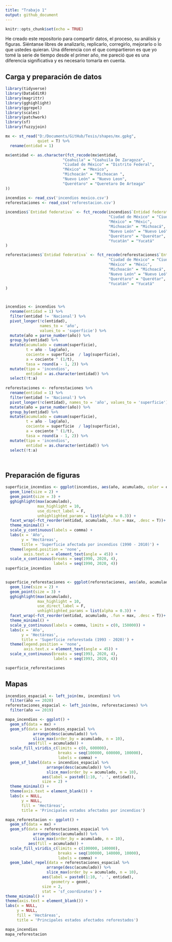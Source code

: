 ```yaml
---
title: "Trabajo 1"
output: github_document
---
```


```r
knitr::opts_chunk$set(echo = TRUE)
```

He creado este repositorio para compartir datos, el proceso, su análisis y figuras. Siéntanse libres de analizarlo, replicarlo, corregirlo, mejorarlo o lo que ustedes quieran. Una diferencia con el que compartieron es que yo tomé la serie de tiempo desde el primer año, me pareció que es una diferencia significativa y es necesario tomarla en cuenta.

## Carga y preparación de datos

```r

library(tidyverse)
library(DataEditR)
library(magrittr)
library(gghighlight)
library(ggrepel)
library(scales)
library(patchwork)
library(sf)
library(fuzzyjoin)

mx <- st_read("D:/Documents/GitHub/Tesis/shapes/mx.gpkg",
              quiet = T) %>% 
  rename(entidad = 1)

mx$entidad <- as.character(fct_recode(mx$entidad,
                         "Coahuila" = "Coahuila De Zaragoza",
                         "Ciudad de México" = "Distrito Federal",
                         "México" = "Mexico",
                         "Michoacán" = "Michoacan ",
                         "Nuevo León" = "Nuevo Leon",
                         "Querétaro" = "Queretaro De Arteaga"
))

incendios <- read_csv('incendios mexico.csv')
reforestaciones <- read_csv('reforestacion.csv') 
  
incendios$`Entidad federativa` <- fct_recode(incendios$`Entidad federativa`,
                                             "Ciudad de México" = "Ciudad de Méxic",
                                             "México" = "Méxic",
                                             "Michoacán" = "Michoacá",
                                             "Nuevo León" = "Nuevo Leó",
                                             "Querétaro" = "Querétar",
                                             "Yucatán" = "Yucatá"
)

reforestaciones$`Entidad federativa` <- fct_recode(reforestaciones$`Entidad federativa`,
                                             "Ciudad de México" = "Ciudad de Méxic",
                                             "México" = "Méxic",
                                             "Michoacán" = "Michoacá",
                                             "Nuevo León" = "Nuevo Leó",
                                             "Querétaro" = "Querétar",
                                             "Yucatán" = "Yucatá"
)



incendios <- incendios %>% 
  rename(entidad = 1) %>% 
  filter(entidad != 'Nacional') %>% 
  pivot_longer(!c(entidad), 
               names_to = 'año',
               values_to = 'superficie') %>% 
  mutate(año = parse_number(año)) %>% 
  group_by(entidad) %>% 
  mutate(acumulado = cumsum(superficie),
         t = año - lag(año),
         cociente = superficie  / lag(superficie),
         a = cociente ^ (1/t),
         tasa = round(a - 1, 2)) %>% 
  mutate(tipo = 'incendios',
         entidad = as.character(entidad)) %>% 
  select(!t:a)
  
reforestaciones <- reforestaciones %>% 
  rename(entidad = 1) %>% 
  filter(entidad != 'Nacional') %>% 
  pivot_longer(!c(entidad), names_to = 'año', values_to = 'superficie') %>% 
  mutate(año = parse_number(año)) %>% 
  group_by(entidad) %>% 
  mutate(acumulado = cumsum(superficie),
         t = año - lag(año),
         cociente = superficie  / lag(superficie),
         a = cociente ^ (1/t),
         tasa = round(a - 1, 2)) %>% 
  mutate(tipo = 'incendios',
         entidad = as.character(entidad)) %>% 
  select(!t:a)




```

## Preparación de figuras

```r

superficie_incendios <- ggplot(incendios, aes(año, acumulado, color = entidad)) +
  geom_line(size = 2) +
  geom_point(size = 3) +
  gghighlight(max(acumulado),
              max_highlight = 10, 
              use_direct_label = F,
              unhighlighted_params = list(alpha = 0.3)) +
  facet_wrap(~fct_reorder(entidad, acumulado, .fun = max, .desc = T))+
  theme_minimal() +
  scale_y_continuous(labels = comma) +
  labs(x = 'Año', 
       y = 'Hectáreas',
       title = 'Superficie afectada por incendios (1990 - 2010)') +
  theme(legend.position = 'none',
        axis.text.x = element_text(angle = 45)) +
  scale_x_continuous(breaks = seq(1990, 2020, 4),
                     labels = seq(1990, 2020, 4))
superficie_incendios


superficie_reforestaciones <- ggplot(reforestaciones, aes(año, acumulado, color = entidad)) +
  geom_line(size = 2) +
  geom_point(size = 3) +
  gghighlight(max(acumulado), 
              max_highlight = 10,
              use_direct_label = F,
              unhighlighted_params = list(alpha = 0.3)) +
  facet_wrap(~fct_reorder(entidad, acumulado, .fun = max, .desc = T))+
  theme_minimal() +
  scale_y_continuous(labels = comma, limits = c(0, 150000)) +
  labs(x = 'Año', 
       y = 'Hectáreas',
       title = 'Superficie reforestada (1993 - 2020)') +
  theme(legend.position = 'none',
        axis.text.x = element_text(angle = 45)) +
  scale_x_continuous(breaks = seq(1993, 2020, 4),
                     labels = seq(1993, 2020, 4))

superficie_reforestaciones

```

## Mapas

```r

incendios_espacial <- left_join(mx, incendios) %>% 
  filter(año == 2020) 
reforestaciones_espacial <- left_join(mx, reforestaciones) %>% 
  filter(año == 2019)

mapa_incendios <- ggplot() +
  geom_sf(data = mx) +
  geom_sf(data = incendios_espacial %>% 
            arrange(desc(acumulado)) %>% 
            slice_max(order_by = acumulado, n = 10), 
          aes(fill = acumulado)) +
  scale_fill_viridis_c(limits = c(0, 600000),
                       breaks = seq(100000, 600000, 100000),
                       labels = comma) +
  geom_sf_label(data = incendios_espacial %>% 
                  arrange(desc(acumulado)) %>% 
                  slice_max(order_by = acumulado, n = 10),
                aes(label = paste0(1:10, '. ', entidad)),
                size = 2) +
  theme_minimal() +
  theme(axis.text = element_blank()) +
  labs(x = NULL,
       y = NULL,
       fill = 'Hectáreas',
       title = 'Principales estados afectados por incendios')

mapa_reforestacion <- ggplot() +
  geom_sf(data = mx) +
  geom_sf(data = reforestaciones_espacial %>% 
            arrange(desc(acumulado)) %>% 
            slice_max(order_by = acumulado, n = 10), 
          aes(fill = acumulado)) +
  scale_fill_viridis_c(limits = c(100000, 140000),
                       breaks = seq(100000, 140000, 10000),
                       labels = comma) +
  geom_label_repel(data = reforestaciones_espacial %>% 
                  arrange(desc(acumulado)) %>% 
                  slice_max(order_by = acumulado, n = 10),
                aes(label = paste0(1:10, '. ', entidad),
                    geometry = geom),
                size = 2,
                stat = 'sf_coordinates') +
theme_minimal() +
theme(axis.text = element_blank()) +
labs(x = NULL,
     y = NULL,
     fill = 'Hectáreas',
     title = 'Principales estados afectados reforestados')

mapa_incendios
mapa_reforestacion

```
